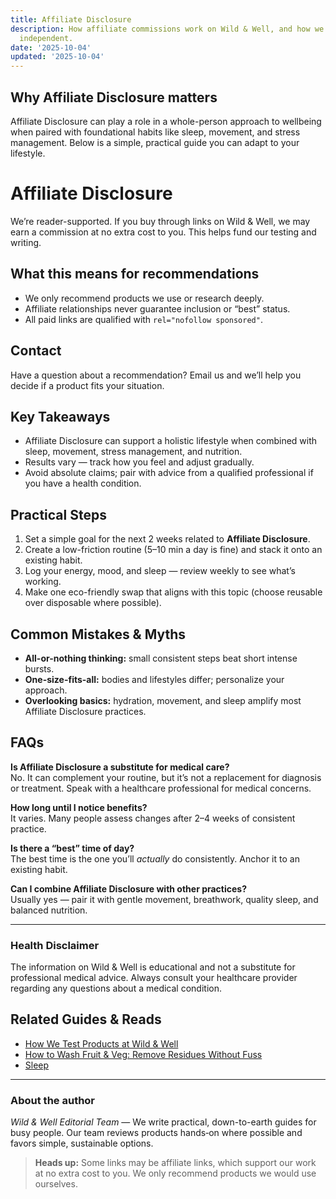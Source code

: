 ```yaml
---
title: Affiliate Disclosure
description: How affiliate commissions work on Wild & Well, and how we keep recommendations
  independent.
date: '2025-10-04'
updated: '2025-10-04'
---
```


## Why Affiliate Disclosure matters
Affiliate Disclosure can play a role in a whole-person approach to wellbeing when paired with foundational habits like sleep, movement, and stress management. Below is a simple, practical guide you can adapt to your lifestyle.

# Affiliate Disclosure

We’re reader-supported. If you buy through links on Wild & Well, we may earn a commission at no extra cost to you. This helps fund our testing and writing.

## What this means for recommendations

- We only recommend products we use or research deeply.
- Affiliate relationships never guarantee inclusion or “best” status.
- All paid links are qualified with `rel="nofollow sponsored"`.

## Contact

Have a question about a recommendation? Email us and we’ll help you decide if a product fits your situation.

## Key Takeaways
- Affiliate Disclosure can support a holistic lifestyle when combined with sleep, movement, stress management, and nutrition.
- Results vary — track how you feel and adjust gradually.
- Avoid absolute claims; pair with advice from a qualified professional if you have a health condition.


## Practical Steps
1. Set a simple goal for the next 2 weeks related to **Affiliate Disclosure**.
2. Create a low-friction routine (5–10 min a day is fine) and stack it onto an existing habit.
3. Log your energy, mood, and sleep — review weekly to see what’s working.
4. Make one eco-friendly swap that aligns with this topic (choose reusable over disposable where possible).


## Common Mistakes & Myths
- **All-or-nothing thinking:** small consistent steps beat short intense bursts.
- **One-size-fits-all:** bodies and lifestyles differ; personalize your approach.
- **Overlooking basics:** hydration, movement, and sleep amplify most Affiliate Disclosure practices.


## FAQs
**Is Affiliate Disclosure a substitute for medical care?**  
No. It can complement your routine, but it’s not a replacement for diagnosis or treatment. Speak with a healthcare professional for medical concerns.

**How long until I notice benefits?**  
It varies. Many people assess changes after 2–4 weeks of consistent practice.

**Is there a “best” time of day?**  
The best time is the one you’ll *actually* do consistently. Anchor it to an existing habit.

**Can I combine Affiliate Disclosure with other practices?**  
Usually yes — pair it with gentle movement, breathwork, quality sleep, and balanced nutrition.


---

### Health Disclaimer
The information on Wild & Well is educational and not a substitute for professional medical advice. Always consult your healthcare provider regarding any questions about a medical condition.


## Related Guides & Reads
- [How We Test Products at Wild & Well](../blog/how-we-test-products.mdx)
- [How to Wash Fruit & Veg: Remove Residues Without Fuss](../guides/cleaning-chemicals-off-fruit.md)
- [Sleep](../hubs/sleep.mdx)

---

### About the author
*Wild & Well Editorial Team* — We write practical, down-to-earth guides for busy people. Our team reviews products hands‑on where possible and favors simple, sustainable options.

> **Heads up:** Some links may be affiliate links, which support our work at no extra cost to you. We only recommend products we would use ourselves.
